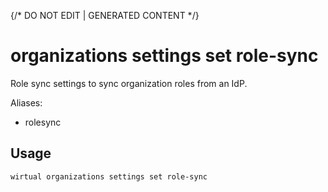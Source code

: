 {/* DO NOT EDIT | GENERATED CONTENT */}

# organizations settings set role-sync

Role sync settings to sync organization roles from an IdP.

Aliases:

- rolesync

## Usage

```console
wirtual organizations settings set role-sync
```
